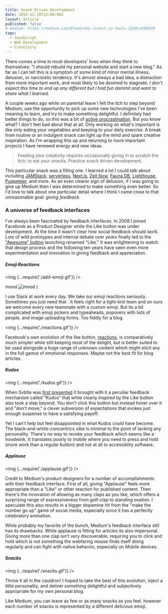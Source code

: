 ```yaml
---
title: Snack Driven Development
date: 2019-12-18T22:00:00Z
layout: Article
published: false
# medium: https://medium.com/@leeb/why-invest-in-tools-3240ce289930
tags:
  - JavaScript
  - Web Development
  - Creativity
---
```


There comes a time in most developers' lives when they think to themselves: "I should rebuild my personal website and start a new blog." As far as I can tell this is a symptom of some kind of minor mental illness, delusion, or narcisistic tendency. It's almost always a bad idea, a distraction from more important work, and most likely to be doomed to stagnate. _I don't expect this time to end up any different but I had fun dammit and want to share what I learned._

A couple weeks ago while on parental leave I felt the itch to step beyond Medium, use the opportunity to pick up some new technologies I've been meaning to learn, and try to make something delightful. I definitely had better things to do, so this was a bit of [active procrastination](http://www.motivationalmagic.com/library/ebooks/motivation/motivation%20-%20An%20article%20on%20procrastination.pdf). But you know what? I don't feel bad about that at all. Only working on what's important is like only eating your vegetables and keeping to your daily exercise. A break from routine or an indulgent snack can light up the mind and spark creative inspiration. As I'm wrapping this up and returning to more important projects I have renewed energy and new ideas.

> Feeding your creativity requires occasionally giving in to scratch the itch; to eat your snacks. Practice snack driven development.

This particular snack was a filling one. I learned a lot I could talk about including [JAMStack][], [serverless][], [Next.js][], [Zeit Now][], [Fauna DB][], [Lighthouse][], [Puppeteer][], and more. As an even clearer sign of delusion, if I was going to give up Medium then I was determined to make something even better. So I'd love to talk about one particular detail where I think I came close to that unreasonable goal: _giving feedback_.

[jamstack]: https://jamstack.org
[serverless]: https://en.wikipedia.org/wiki/Serverless_computing
[next.js]: https://nextjs.org
[zeit now]: https://zeit.co
[fauna db]: https://fauna.com
[lighthouse]: https://developers.google.com/web/tools/lighthouse
[puppeteer]: https://developers.google.com/web/tools/puppeteer


<div>
  <style jsx>{`
    @media (min-width: 600px) {
      div {
        width: 420px;
        margin: 0 auto;
      }
    }
  `}</style>
  <Feedback article="snack-driven-development" />
</div>

### A universe of feedback interfaces

I've always been fascinated by feedback interfaces. In 2008 I joined Facebook as a Product Designer while the Like button was under development. At the time it wasn't clear how social feedback should work. Lots of wild prototypes and internal debate over _years_ finally led to the ["Awesome" button](https://www.quora.com/Whats-the-history-of-the-Awesome-Button-that-eventually-became-the-Like-button-on-Facebook) launching renamed "Like." It was enlightening to watch that design process and the following ten years have seen even more experimentation and innovation in giving feedback and appreciation.

##### Emoji Reactions

<img {...require('./add-emoji.gif')} />

  <span>
    <style jsx>{`
      span {
        position: relative;
        user-select: all;
      }
      img {
        height: 1em;
        margin-bottom: -0.2em;
        pointer-events: none;
        user-select: none;
        width: auto;
      }
      span > span {
        color: transparent;
        overflow: hidden;
        position: absolute;
        width: 100%;
      }
    `}</style>
    <span>mood</span>
    <img alt="mood" aria-hidden {...require('./mood.gif')} />
  </span>
)

I use Slack at work every day. We take our emoji reactions seriously. Sometimes you just need that <Mood />. It feels right for a tight-knit team and on ours we welcome every new teammate with a custom emoji. But its a bit complicated with emoji pickers and typeaheads, popovers with lists of people, and image uploading forms. Too fiddly for a blog.

<img {...require('./reactions.gif')} />

Facebook's own evolution of the like button, [reactions](https://www.bloomberg.com/features/2016-facebook-reactions-chris-cox/), is comparatively much simpler while still keeping most of the delight, but is better suited to be used alongside a huge range of unknown content which might elicit any in the full gamut of emotional responses. Maybe not the best fit for blog articles.

##### Kudos

<img {...require('./kudos.gif')} />

When Svbtle was [first presented](https://dcurt.is/codename-svbtle#the-svbtle-network_3) it brought with it a peculiar feedback mechanism called "Kudos" that while clearly inspired by the Like button also took a step beyond. You don't click this button but instead hover over it and "don't move," a clever subversion of expectations that evokes just enough suspense to have a satisfying payoff.

Yet I can't help but feel disappointed in what Kudos could have become. The black-and-white-concentrics vibe is minimal to the point of lacking any personality. There's no way to revoke your feedback which seems like a hoodwink. It translates poorly to mobile where you need to press and hold (more work than a regular button) and not at all to accessiblity software.

##### Applause

<img {...require('./applause.gif')} />

Credit to Medium's product designers for a number of accomplishments with their feedback interface. First of all, giving "Applause" feels more appropriate than a "Like" or other reaction for published content. Then there's the innovation of allowing as many claps as you like, which offers a surprising range of expressiveness from golf-clap to standing ovation. I speculate this also results in a bigger dopamine hit from the "make the number go up" game of social media, especially since it has a perfectly celebratory animation.

While probably my favorite of the bunch, Medium's feedback interface still has its drawbacks. While applause is fitting for articles its also impersonal. Giving more than one clap isn't very discoverable, requiring you to click and hold which is not something the webfaring mouse finds itself doing regularly and can fight with native behavior, especially on Mobile devices.

##### Snacks

<img {...require('./snacks.gif')} />

Throw it all in the cauldron! I hoped to take the best of this evolution, inject a little personality, and deliver something delightful and subjectively appropriate for my own personal blog.

Like Medium, you can leave as few or as many snacks as you feel, however each number of snacks is represented by a different delicious emoji.
